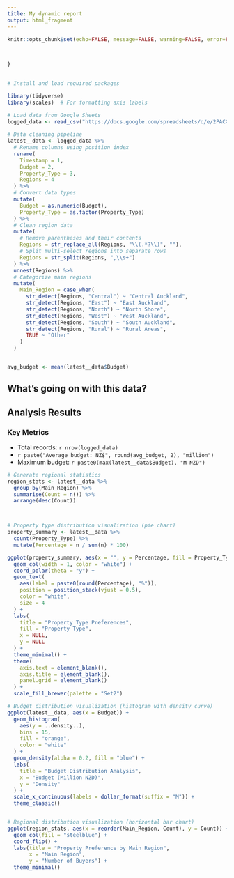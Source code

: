 ---
title: My dynamic report
output: html_fragment
---

```{r setup, include=FALSE}
knitr::opts_chunk$set(echo=FALSE, message=FALSE, warning=FALSE, error=FALSE)
 



```

```{css}

}
 
```

```{r, echo=FALSE}
# Install and load required packages

library(tidyverse)
library(scales)  # For formatting axis labels

# Load data from Google Sheets
logged_data <- read_csv("https://docs.google.com/spreadsheets/d/e/2PACX-1vQV2BdOIJpHjPZLRPbA-zrND5pnzK314yvd-VvwzBrzjxxP3316221gVDhnw0WBqzB_LuFpUk2lIrqP/pub?output=csv")
 
# Data cleaning pipeline
latest__data <- logged_data %>%
  # Rename columns using position index
  rename(
    Timestamp = 1,
    Budget = 2,
    Property_Type = 3,
    Regions = 4
  ) %>%
  # Convert data types
  mutate(
    Budget = as.numeric(Budget),
    Property_Type = as.factor(Property_Type)
  ) %>%
  # Clean region data
  mutate(
    # Remove parentheses and their contents
    Regions = str_replace_all(Regions, "\\(.*?\\)", ""),
    # Split multi-select regions into separate rows
    Regions = str_split(Regions, ",\\s+")
  ) %>%
  unnest(Regions) %>%
  # Categorize main regions
  mutate(
    Main_Region = case_when(
      str_detect(Regions, "Central") ~ "Central Auckland",
      str_detect(Regions, "East") ~ "East Auckland",
      str_detect(Regions, "North") ~ "North Shore",
      str_detect(Regions, "West") ~ "West Auckland",
      str_detect(Regions, "South") ~ "South Auckland",
      str_detect(Regions, "Rural") ~ "Rural Areas",
      TRUE ~ "Other"
    )
  )


avg_budget <- mean(latest__data$Budget)

```

## What's going on with this data?

## Analysis Results

### Key Metrics

-   Total records: `r nrow(logged_data)`
-   `r paste("Average budget: NZ$", round(avg_budget, 2), "million")`
-   Maximum budget: `r paste0(max(latest__data$Budget), "M NZD")`

```{r, echo=FALSE}


# Generate regional statistics
region_stats <- latest__data %>%
  group_by(Main_Region) %>%
  summarise(Count = n()) %>%
  arrange(desc(Count))



# Property type distribution visualization (pie chart)
property_summary <- latest__data %>%
  count(Property_Type) %>%
  mutate(Percentage = n / sum(n) * 100)

ggplot(property_summary, aes(x = "", y = Percentage, fill = Property_Type)) +
  geom_col(width = 1, color = "white") +
  coord_polar(theta = "y") +
  geom_text(
    aes(label = paste0(round(Percentage), "%")),
    position = position_stack(vjust = 0.5),
    color = "white",
    size = 4
  ) +
  labs(
    title = "Property Type Preferences",
    fill = "Property Type",
    x = NULL,
    y = NULL
  ) +
  theme_minimal() +
  theme(
    axis.text = element_blank(),
    axis.title = element_blank(),
    panel.grid = element_blank()
  ) +
  scale_fill_brewer(palette = "Set2")


```

```{r, echo=FALSE}

# Budget distribution visualization (histogram with density curve)
ggplot(latest__data, aes(x = Budget)) +
  geom_histogram(
    aes(y = ..density..),
    bins = 15,
    fill = "orange",
    color = "white"
  ) +
  geom_density(alpha = 0.2, fill = "blue") +
  labs(
    title = "Budget Distribution Analysis",
    x = "Budget (Million NZD)",
    y = "Density"
  ) +
  scale_x_continuous(labels = dollar_format(suffix = "M")) +
  theme_classic()



```

```{r, echo=FALSE}
# Regional distribution visualization (horizontal bar chart)
ggplot(region_stats, aes(x = reorder(Main_Region, Count), y = Count)) +
  geom_col(fill = "steelblue") +
  coord_flip() +
  labs(title = "Property Preference by Main Region",
       x = "Main Region",
       y = "Number of Buyers") +
  theme_minimal()

```
